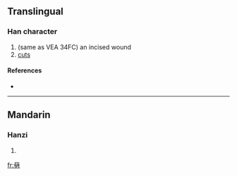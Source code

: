 ==Translingual==

===Han character===
{{Han char|rn=18|rad=刀|as=17|sn=19|four=|canj=廿十尸竹 (TJSH)}}

# (same as VEA 34FC) an incised wound
# [[cuts]]

====References====
* {{Han ref|kx=0145.350|hdz=10362.150|uh=3511|ud=13585}}

----

==Mandarin==

===Hanzi===
{{cmn-hanzi|pin=[[chì]] ([[chi4]]), [[dào]] ([[dao4]]), [[qì]] ([[qi4]]), [[shuì]] ([[shui4]])|wg=ch'ih<sup>4</sup>, tao<sup>4</sup>, ch'i<sup>4</sup>, shui<sup>4</sup>}}

# {{defn|Mandarin|sort=刀17}}

[[fr:㔑]]
